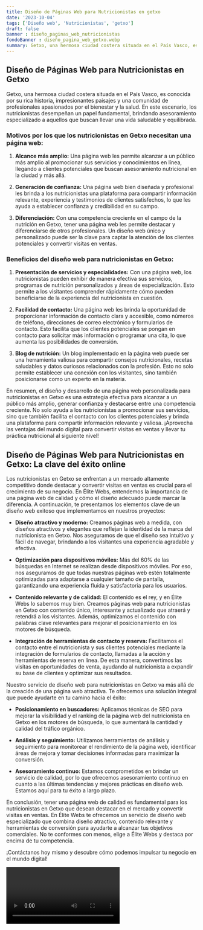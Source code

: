 ```yaml
---
title: Diseño de Páginas Web para Nutricionistas en getxo
date: '2023-10-04'
tags: ['Diseño web', 'Nutricionistas', 'getxo']
draft: false
banner : diseño_paginas_web_nutricionistas
fondoBanner : diseño_pagina_web_getxo.webp
summary: Getxo, una hermosa ciudad costera situada en el País Vasco, es conocida por su rica historia, impresionantes paisajes y una comunidad de profesionales apasionados por el bienestar y la salud. En este escenario, los nutricionistas desempeñan un papel fundamental, brindando asesoramiento especializado a aquellos que buscan llevar una vida saludable y equilibrada.
---
```


## Diseño de Páginas Web para Nutricionistas en Getxo

Getxo, una hermosa ciudad costera situada en el País Vasco, es conocida por su rica historia, impresionantes paisajes y una comunidad de profesionales apasionados por el bienestar y la salud. En este escenario, los nutricionistas desempeñan un papel fundamental, brindando asesoramiento especializado a aquellos que buscan llevar una vida saludable y equilibrada.

### Motivos por los que los nutricionistas en Getxo necesitan una página web:

1. **Alcance más amplio:** Una página web les permite alcanzar a un público más amplio al promocionar sus servicios y conocimientos en línea, llegando a clientes potenciales que buscan asesoramiento nutricional en la ciudad y más allá.

2. **Generación de confianza:** Una página web bien diseñada y profesional les brinda a los nutricionistas una plataforma para compartir información relevante, experiencia y testimonios de clientes satisfechos, lo que les ayuda a establecer confianza y credibilidad en su campo.

3. **Diferenciación:** Con una competencia creciente en el campo de la nutrición en Getxo, tener una página web les permite destacar y diferenciarse de otros profesionales. Un diseño web único y personalizado puede ser la clave para captar la atención de los clientes potenciales y convertir visitas en ventas.

### Beneficios del diseño web para nutricionistas en Getxo:

1. **Presentación de servicios y especialidades:** Con una página web, los nutricionistas pueden exhibir de manera efectiva sus servicios, programas de nutrición personalizados y áreas de especialización. Esto permite a los visitantes comprender rápidamente cómo pueden beneficiarse de la experiencia del nutricionista en cuestión.

2. **Facilidad de contacto:** Una página web les brinda la oportunidad de proporcionar información de contacto clara y accesible, como números de teléfono, direcciones de correo electrónico y formularios de contacto. Esto facilita que los clientes potenciales se pongan en contacto para solicitar más información o programar una cita, lo que aumenta las posibilidades de conversión.

3. **Blog de nutrición:** Un blog implementado en la página web puede ser una herramienta valiosa para compartir consejos nutricionales, recetas saludables y datos curiosos relacionados con la profesión. Esto no solo permite establecer una conexión con los visitantes, sino también posicionarse como un experto en la materia.

En resumen, el diseño y desarrollo de una página web personalizada para nutricionistas en Getxo es una estrategia efectiva para alcanzar a un público más amplio, generar confianza y destacarse entre una competencia creciente. No solo ayuda a los nutricionistas a promocionar sus servicios, sino que también facilita el contacto con los clientes potenciales y brinda una plataforma para compartir información relevante y valiosa. ¡Aprovecha las ventajas del mundo digital para convertir visitas en ventas y llevar tu práctica nutricional al siguiente nivel!

<GifSeo />

<Cta />

## Diseño de Páginas Web para Nutricionistas en Getxo: La clave del éxito online

Los nutricionistas en Getxo se enfrentan a un mercado altamente competitivo donde destacar y convertir visitas en ventas es crucial para el crecimiento de su negocio. En Élite Webs, entendemos la importancia de una página web de calidad y cómo el diseño adecuado puede marcar la diferencia. A continuación, te presentamos los elementos clave de un diseño web exitoso que implementamos en nuestros proyectos:

- **Diseño atractivo y moderno:** Creamos páginas web a medida, con diseños atractivos y elegantes que reflejan la identidad de la marca del nutricionista en Getxo. Nos aseguramos de que el diseño sea intuitivo y fácil de navegar, brindando a los visitantes una experiencia agradable y efectiva.

- **Optimización para dispositivos móviles:** Más del 60% de las búsquedas en Internet se realizan desde dispositivos móviles. Por eso, nos aseguramos de que todas nuestras páginas web estén totalmente optimizadas para adaptarse a cualquier tamaño de pantalla, garantizando una experiencia fluida y satisfactoria para los usuarios.

- **Contenido relevante y de calidad:** El contenido es el rey, y en Élite Webs lo sabemos muy bien. Creamos páginas web para nutricionistas en Getxo con contenido único, interesante y actualizado que atraerá y retendrá a los visitantes. Además, optimizamos el contenido con palabras clave relevantes para mejorar el posicionamiento en los motores de búsqueda.

- **Integración de herramientas de contacto y reserva:** Facilitamos el contacto entre el nutricionista y sus clientes potenciales mediante la integración de formularios de contacto, llamadas a la acción y herramientas de reserva en línea. De esta manera, convertimos las visitas en oportunidades de venta, ayudando al nutricionista a expandir su base de clientes y optimizar sus resultados.

Nuestro servicio de diseño web para nutricionistas en Getxo va más allá de la creación de una página web atractiva. Te ofrecemos una solución integral que puede ayudarte en tu camino hacia el éxito:

- **Posicionamiento en buscadores:** Aplicamos técnicas de SEO para mejorar la visibilidad y el ranking de la página web del nutricionista en Getxo en los motores de búsqueda, lo que aumentará la cantidad y calidad del tráfico orgánico.

- **Análisis y seguimiento:** Utilizamos herramientas de análisis y seguimiento para monitorear el rendimiento de la página web, identificar áreas de mejora y tomar decisiones informadas para maximizar la conversión.

- **Asesoramiento continuo:** Estamos comprometidos en brindar un servicio de calidad, por lo que ofrecemos asesoramiento continuo en cuanto a las últimas tendencias y mejores prácticas en diseño web. Estamos aquí para tu éxito a largo plazo.

En conclusión, tener una página web de calidad es fundamental para los nutricionistas en Getxo que desean destacar en el mercado y convertir visitas en ventas. En Élite Webs te ofrecemos un servicio de diseño web especializado que combina diseño atractivo, contenido relevante y herramientas de conversión para ayudarte a alcanzar tus objetivos comerciales. No te conformes con menos, elige a Élite Webs y destaca por encima de tu competencia.

¡Contáctanos hoy mismo y descubre cómo podemos impulsar tu negocio en el mundo digital!

<Video />

<CtaBot job='Nutricionistas' city='getxo'/>

<Gmaps query='getxo+españa+maps' />